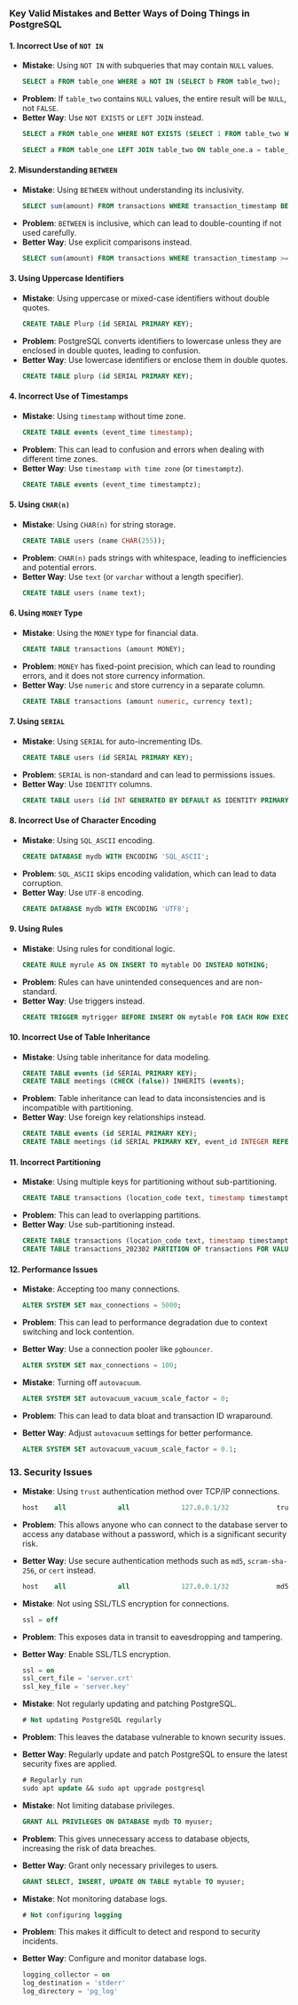 ### Key Valid Mistakes and Better Ways of Doing Things in PostgreSQL

#### 1. **Incorrect Use of `NOT IN`**

- **Mistake**: Using `NOT IN` with subqueries that may contain `NULL` values.
  ```sql
  SELECT a FROM table_one WHERE a NOT IN (SELECT b FROM table_two);
  ```
- **Problem**: If `table_two` contains `NULL` values, the entire result will be `NULL`, not `FALSE`.
- **Better Way**: Use `NOT EXISTS` or `LEFT JOIN` instead.
  ```sql
  SELECT a FROM table_one WHERE NOT EXISTS (SELECT 1 FROM table_two WHERE table_one.a = table_two.b);
  ```
  ```sql
  SELECT a FROM table_one LEFT JOIN table_two ON table_one.a = table_two.b WHERE table_two.b IS NULL;
  ```

#### 2. **Misunderstanding `BETWEEN`**

- **Mistake**: Using `BETWEEN` without understanding its inclusivity.
  ```sql
  SELECT sum(amount) FROM transactions WHERE transaction_timestamp BETWEEN '2023-02-01 00:00:00' AND '2023-02-01 23:59:59';
  ```
- **Problem**: `BETWEEN` is inclusive, which can lead to double-counting if not used carefully.
- **Better Way**: Use explicit comparisons instead.
  ```sql
  SELECT sum(amount) FROM transactions WHERE transaction_timestamp >= '2023-02-01 00:00:00' AND transaction_timestamp < '2023-02-02 00:00:00';
  ```

#### 3. **Using Uppercase Identifiers**

- **Mistake**: Using uppercase or mixed-case identifiers without double quotes.
  ```sql
  CREATE TABLE Plurp (id SERIAL PRIMARY KEY);
  ```
- **Problem**: PostgreSQL converts identifiers to lowercase unless they are enclosed in double quotes, leading to confusion.
- **Better Way**: Use lowercase identifiers or enclose them in double quotes.
  ```sql
  CREATE TABLE plurp (id SERIAL PRIMARY KEY);
  ```

#### 4. **Incorrect Use of Timestamps**

- **Mistake**: Using `timestamp` without time zone.
  ```sql
  CREATE TABLE events (event_time timestamp);
  ```
- **Problem**: This can lead to confusion and errors when dealing with different time zones.
- **Better Way**: Use `timestamp with time zone` (or `timestamptz`).
  ```sql
  CREATE TABLE events (event_time timestamptz);
  ```

#### 5. **Using `CHAR(n)`**

- **Mistake**: Using `CHAR(n)` for string storage.
  ```sql
  CREATE TABLE users (name CHAR(255));
  ```
- **Problem**: `CHAR(n)` pads strings with whitespace, leading to inefficiencies and potential errors.
- **Better Way**: Use `text` (or `varchar` without a length specifier).
  ```sql
  CREATE TABLE users (name text);
  ```

#### 6. **Using `MONEY` Type**

- **Mistake**: Using the `MONEY` type for financial data.
  ```sql
  CREATE TABLE transactions (amount MONEY);
  ```
- **Problem**: `MONEY` has fixed-point precision, which can lead to rounding errors, and it does not store currency information.
- **Better Way**: Use `numeric` and store currency in a separate column.
  ```sql
  CREATE TABLE transactions (amount numeric, currency text);
  ```

#### 7. **Using `SERIAL`**

- **Mistake**: Using `SERIAL` for auto-incrementing IDs.
  ```sql
  CREATE TABLE users (id SERIAL PRIMARY KEY);
  ```
- **Problem**: `SERIAL` is non-standard and can lead to permissions issues.
- **Better Way**: Use `IDENTITY` columns.
  ```sql
  CREATE TABLE users (id INT GENERATED BY DEFAULT AS IDENTITY PRIMARY KEY);
  ```

#### 8. **Incorrect Use of Character Encoding**

- **Mistake**: Using `SQL_ASCII` encoding.
  ```sql
  CREATE DATABASE mydb WITH ENCODING 'SQL_ASCII';
  ```
- **Problem**: `SQL_ASCII` skips encoding validation, which can lead to data corruption.
- **Better Way**: Use `UTF-8` encoding.
  ```sql
  CREATE DATABASE mydb WITH ENCODING 'UTF8';
  ```

#### 9. **Using Rules**

- **Mistake**: Using rules for conditional logic.
  ```sql
  CREATE RULE myrule AS ON INSERT TO mytable DO INSTEAD NOTHING;
  ```
- **Problem**: Rules can have unintended consequences and are non-standard.
- **Better Way**: Use triggers instead.
  ```sql
  CREATE TRIGGER mytrigger BEFORE INSERT ON mytable FOR EACH ROW EXECUTE PROCEDURE myfunction();
  ```

#### 10. **Incorrect Use of Table Inheritance**

- **Mistake**: Using table inheritance for data modeling.
  ```sql
  CREATE TABLE events (id SERIAL PRIMARY KEY);
  CREATE TABLE meetings (CHECK (false)) INHERITS (events);
  ```
- **Problem**: Table inheritance can lead to data inconsistencies and is incompatible with partitioning.
- **Better Way**: Use foreign key relationships instead.
  ```sql
  CREATE TABLE events (id SERIAL PRIMARY KEY);
  CREATE TABLE meetings (id SERIAL PRIMARY KEY, event_id INTEGER REFERENCES events(id));
  ```

#### 11. **Incorrect Partitioning**

- **Mistake**: Using multiple keys for partitioning without sub-partitioning.
  ```sql
  CREATE TABLE transactions (location_code text, timestamp timestamptz) PARTITION BY RANGE (timestamp, location_code);
  ```
- **Problem**: This can lead to overlapping partitions.
- **Better Way**: Use sub-partitioning instead.
  ```sql
  CREATE TABLE transactions (location_code text, timestamp timestamptz) PARTITION BY RANGE (timestamp);
  CREATE TABLE transactions_202302 PARTITION OF transactions FOR VALUES FROM ('2023-02-01') TO ('2023-03-01') PARTITION BY HASH (location_code);
  ```

#### 12. **Performance Issues**

- **Mistake**: Accepting too many connections.
  ```sql
  ALTER SYSTEM SET max_connections = 5000;
  ```
- **Problem**: This can lead to performance degradation due to context switching and lock contention.
- **Better Way**: Use a connection pooler like `pgbouncer`.

  ```sql
  ALTER SYSTEM SET max_connections = 100;
  ```

- **Mistake**: Turning off `autovacuum`.
  ```sql
  ALTER SYSTEM SET autovacuum_vacuum_scale_factor = 0;
  ```
- **Problem**: This can lead to data bloat and transaction ID wraparound.
- **Better Way**: Adjust `autovacuum` settings for better performance.
  ```sql
  ALTER SYSTEM SET autovacuum_vacuum_scale_factor = 0.1;
  ```

### 13. **Security Issues**

- **Mistake**: Using `trust` authentication method over TCP/IP connections.
  ```sql
  host    all             all             127.0.0.1/32            trust
  ```
- **Problem**: This allows anyone who can connect to the database server to access any database without a password, which is a significant security risk.
- **Better Way**: Use secure authentication methods such as `md5`, `scram-sha-256`, or `cert` instead.

  ```sql
  host    all             all             127.0.0.1/32            md5
  ```

- **Mistake**: Not using SSL/TLS encryption for connections.
  ```sql
  ssl = off
  ```
- **Problem**: This exposes data in transit to eavesdropping and tampering.
- **Better Way**: Enable SSL/TLS encryption.

  ```sql
  ssl = on
  ssl_cert_file = 'server.crt'
  ssl_key_file = 'server.key'
  ```

- **Mistake**: Not regularly updating and patching PostgreSQL.
  ```sql
  # Not updating PostgreSQL regularly
  ```
- **Problem**: This leaves the database vulnerable to known security issues.
- **Better Way**: Regularly update and patch PostgreSQL to ensure the latest security fixes are applied.

  ```sql
  # Regularly run
  sudo apt update && sudo apt upgrade postgresql
  ```

- **Mistake**: Not limiting database privileges.
  ```sql
  GRANT ALL PRIVILEGES ON DATABASE mydb TO myuser;
  ```
- **Problem**: This gives unnecessary access to database objects, increasing the risk of data breaches.
- **Better Way**: Grant only necessary privileges to users.

  ```sql
  GRANT SELECT, INSERT, UPDATE ON TABLE mytable TO myuser;
  ```

- **Mistake**: Not monitoring database logs.
  ```sql
  # Not configuring logging
  ```
- **Problem**: This makes it difficult to detect and respond to security incidents.
- **Better Way**: Configure and monitor database logs.
  ```sql
  logging_collector = on
  log_destination = 'stderr'
  log_directory = 'pg_log'
  ```
